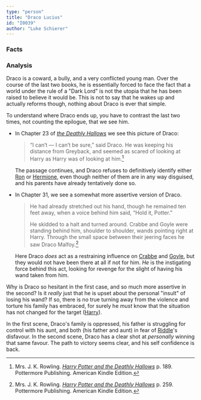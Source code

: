 ```yaml
---
type: "person"
title: "Draco Lucius"
id: "I0039"
author: "Luke Schierer"
---
```

### Facts

<Individual id={frontmatter.id} ></Individual>

### Analysis

Draco is a coward, a bully, and a very conflicted young man.  Over the course of
the last two books, he is essentially forced to face the fact that a world under
the rule of a "Dark Lord" is not the utopia that he has been raised to believe
it would be.  This is not to say that he wakes up and actually reforms though,
nothing about Draco is ever that simple.

To understand where Draco ends up, you have to contrast the last two times, not
counting the epilogue, that we see him.

* In Chapter 23 of _[the Deathly Hallows][HPDH]_ we see this picture of Draco:

  > “I can’t — I can’t be sure,” said Draco. He was keeping his distance from
  > Greyback, and seemed as scared of looking at Harry as Harry was of looking
  > at him.[^211025-2]

  The passage continues, and Draco refuses to definitively identify either
  [Ron][] or [Hermione][], even though neither of them are in any way
  disguised, and his parents have already tentatively done so.
* In Chapter 31, we see a somewhat more assertive version of Draco.

  > He had already stretched out his hand, though he remained ten feet away,
  > when a voice behind him said, “Hold it, Potter.”
  >
  > He skidded to a halt and turned around. Crabbe and Goyle were standing
  > behind him, shoulder to shoulder, wands pointing right at Harry. Through the
  > small space between their jeering faces he saw Draco Malfoy.[^211025-3]

  Here Draco *does* act as a restraining influence on [Crabbe][] and [Goyle][],
  but they would not have been there at all if not for him.  *He* is the
  instigating force behind this act, looking for revenge for the slight of
  having his wand taken from him.

Why is Draco so hesitant in the first case, and so much more assertive in the
second?  Is it *really* just that he is upset about the personal "insult" of
losing his wand?  If so, there is no true turning away from the violence and
torture his family has embraced, for surely he *must* know that the situation has
not changed for the target ([Harry][]).

In the first scene, Draco's family is oppressed, his father is struggling for
control with his aunt, and both (his father and aunt) in fear of [Riddle][]'s
disfavour.  In the second scene, Draco has a clear shot at *personally* winning
that same favour.  The path to victory seems clear, and his self confidence is
back. 

[Ginny]: <../../weasley/ginevra_molly>

[Riddle]: <../../riddle/tom_marvolo>

[Slytherin]: <../../../hogwarts/slytherin>

[Harry]: <../../potter/harry_james>

[Ron]: <../../weasley/ronald_bilius>

[Hermione]: <../../granger/hermione_jean>

[Goyle]: <../../goyle/gregory>

[Crabbe]: <../../crabbe/vincent>

[^230210-4]: Mrs. J. K. Rowling. Quoted at "[SORTING HAT SONGS][]" on [MuggleNet][]. Last Viewed: 2023-02-10.

[SORTING HAT SONGS]: https://www.mugglenet.com/harry-potter/little-things-harry-potter/sorting-hat-songs/

[MuggleNet]: https://www.mugglenet.com

[^230210-1]: I have seen this done, but I don't have the particular works on hand as I write this.

[^230210-2]: I have seen this done, but I don't have the particular works on hand as I write this.

[^230210-3]: Works include, but not limited to:
    * pottermum. _[A Re-Telling][]_ Published: 2015-08-21. Updated: 2015-10-17.
    * xox-hattii-xox. _[Tied Together By A Red Ribbon][]_ Published: 2010-05-25.

[Tied Together By A Red Ribbon]: https://www.fanfiction.net/s/5998296

[A Re-Telling]: https://archiveofourown.org/works/4619982

[^211025-3]: Mrs. J. K. Rowling.
    _[Harry Potter and the Deathly Hallows][HPDH]_
    p. 259. Pottermore Publishing. American Kindle Edition.

[^211025-2]: Mrs. J. K. Rowling.
    _[Harry Potter and the Deathly Hallows][HPDH]_
    p. 189. Pottermore Publishing. American Kindle Edition.

[HPDH]: https://www.librarything.com/work/3577382/book/225886820

